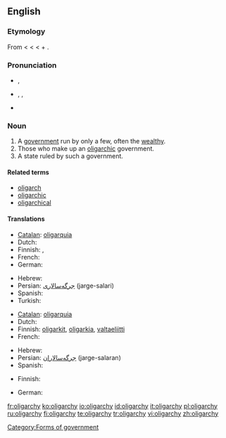 ==English==

===Etymology===
From {{etyl|fr}} {{term|oligarchie|lang=fr}} < {{etyl|la}} {{term|oligarchia|lang=la}} < {{etyl|grc}} {{term|ὀλιγαρχία|sc=polytonic|tr=oligarchia|lang=grc}} < {{term|ὀλίγος|sc=polytonic|tr=oligos||few|lang=grc}} + {{term|ἀρχή|sc=polytonic|tr=archē||rule|lang=grc}}.

===Pronunciation===
* {{a|UK}} {{IPA|/ˈɒlɪɡɑːki/}}, {{SAMPA|/"QlIgA:ki/}}
* {{a|US}} {{enPR|älʹĭ-gär'kē|ōlʹĭ-gär'kē}}, {{IPA|/ˈɑːlɪˌɡɑrki/|/ˈoʊlɪˌɡɑrki/}}, {{SAMPA|/"A:lI%gArki/|/"oUlI%gArki/}}
* {{audio|en-uk-oligarchy.ogg|Audio (UK)}}

===Noun===
{{wikipedia}}
{{en-noun|oligarch|ies}}

# A [[government]] run by only a few, often the [[wealthy]].
# Those who make up an [[oligarchic]] government.
# A state ruled by such a government.

====Related terms====
* [[oligarch]]
* [[oligarchic]]
* [[oligarchical]]

====Translations====
{{trans-top|Government by only a few}}
* [[Catalan]]: [[oligarquia]] {{f}}
* Dutch: {{t-|nl|oligarchie|f}}
* Finnish: {{t-|fi|harvainvalta}}, {{t+|fi|oligarkia}}
* French: {{t+|fr|oligarchie|f}}
* German: {{t+|de|Oligarchie|f}}
{{trans-mid}}
* Hebrew: {{t+|he|אוליגרכיה|f|sc=Hebr}}
* Persian: [[جرگه‌سالاری]] (jarge-salari)
* Spanish: {{t+|es|oligarquía|f}}
* Turkish: {{t+|tr|oligarşi}}
{{trans-bottom}}

{{trans-top|Those who make up an oligarchic government}}
* [[Catalan]]: [[oligarquia]] {{f}}
* Dutch: {{t-|nl|oligarchie|f}}
* Finnish: [[oligarkki|oligarkit]], [[oligarkia]], [[valtaeliitti]]
* French: {{t+|fr|oligarchie|f}}
{{trans-mid}}
* Hebrew: {{t+|he|אוליגרכיה|f|sc=Hebr}}
* Persian: [[جرگه‌سالاران]] (jarge-salaran)
* Spanish: {{t+|es|oligarquía|f}}
{{trans-bottom}}

{{trans-top|State ruled by such a government}}
* Finnish: {{t+|fi|oligarkia}}
{{trans-mid}}
* German: {{t+|de|Oligarchie|f}}
{{trans-bottom}}

[[Category:Forms of government]]

[[fr:oligarchy]]
[[ko:oligarchy]]
[[io:oligarchy]]
[[id:oligarchy]]
[[it:oligarchy]]
[[pl:oligarchy]]
[[ru:oligarchy]]
[[fi:oligarchy]]
[[te:oligarchy]]
[[tr:oligarchy]]
[[vi:oligarchy]]
[[zh:oligarchy]]